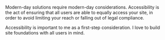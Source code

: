 Modern-day solutions require modern-day considerations. Accessibility is the act of ensuring that all users are able to equally access your site, in order to avoid limiting your reach or falling out of legal compliance.

Accessibility is important to me as a first-step consideration. I love to build site foundations with all users in mind.
